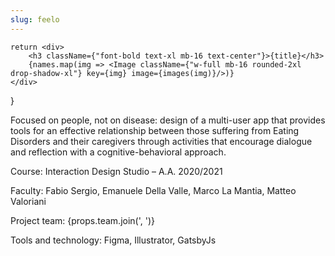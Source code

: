 ```yaml
---
slug: feelo
---
```


    return <div>
        <h3 className={"font-bold text-xl mb-16 text-center"}>{title}</h3>
        {names.map(img => <Image className={"w-full mb-16 rounded-2xl drop-shadow-xl"} key={img} image={images(img)}/>)}
    </div>
}

<Description description={props.description}>
    Focused on people, not on disease: design of a multi-user app that provides tools for an effective relationship
    between those suffering from Eating Disorders and their
    caregivers through activities that encourage dialogue and reflection with a cognitive-behavioral approach.
</Description>


<div className={"grid grid-cols-6 gap-x-16 justify-center"}>
    <Image image={props.images('feelo-trittico.png')} pictureClassName={"col-span-4 col-start-2 aspect-w-4 aspect-h-3"}
           className={"object-cover"}/>
</div>

<div className="grid grid-cols-6 gap-16 py-32">
    <Mockup names={['giulia-diario.png']} images={props.images} title={"Daily journal"}/>
    <Mockup names={['shared-activity-giulia.png', 'giulia-attivita-giasvolta.png']} images={props.images}
            title={"Shared activities"}/>
    <Mockup names={['giulia-diario.png']} images={props.images} title={"Individual activities"}/>
    <Mockup names={['informazioni.png']} images={props.images} title={"Informations"}/>
    <Mockup names={['giulia-diario.png']} images={props.images} title={"Insights"}/>
    <Mockup names={['giulia-diario.png']} images={props.images} title={"Individual activities"}/>
</div>

<TextBox>
    <p>
        <span className="font-bold">Course: </span> Interaction Design Studio – A.A. 2020/2021
    </p>
    <p>
        <span className="font-bold">Faculty: </span> Fabio Sergio, Emanuele Della Valle, Marco La Mantia, Matteo Valoriani
    </p>
    <p>
        <span className="font-bold">Project team:</span> {props.team.join(', ')}
    </p>
    <p>
        <span className="font-bold">Tools and technology:</span> Figma, Illustrator, GatsbyJs
    </p>
</TextBox>
